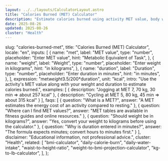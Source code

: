 ```yaml
---
layout: ../../layouts/CalculatorLayout.astro
title: "Calories Burned (MET) Calculator"
description: "Estimate calories burned using activity MET value, body weight, and duration."
date: 2025-08-26
updated: 2025-08-26
cluster: "Health"
---
```



  slug: "calories-burned-met",
  title: "Calories Burned (MET) Calculator",
  locale: "en",
  inputs: [
    {
      name: "met",
      label: "MET value",
      type: "number",
      placeholder: "Enter MET value",
      hint: "Metabolic Equivalent of Task",
    },
    {
      name: "weight",
      label: "Weight",
      type: "number",
      placeholder: "Enter weight in kilograms",
      hint: "in kilograms",
    },
    {
      name: "duration",
      label: "Duration",
      type: "number",
      placeholder: "Enter duration in minutes",
      hint: "in minutes",
    },
  ],
  expression: "met*weight*3.5/200*duration",
  unit: "kcal",
  intro:
    "Use the activity's MET value along with your weight and duration to estimate calories burned.",
  examples: [
    { description: "Jogging at MET 7, 70 kg, 30 min ⇒ about 257 kcal" },
    { description: "Cycling at MET 5, 80 kg, 45 min ⇒ about 315 kcal" }
  ],
  faqs: [
    { question: "What is a MET?", answer: "A MET estimates the energy cost of an activity compared to resting." },
    { question: "Where can I find MET values?", answer: "MET tables are available in fitness guides and online resources." },
    { question: "Should weight be in kilograms?", answer: "Yes, convert your weight to kilograms before using the calculator." },
    { question: "Why is duration entered in minutes?", answer: "The formula expects minutes; convert hours to minutes first." }
  ],
  disclaimer: "Educational information, not professional advice.",
  cluster: "Health",
  related: [
    "bmi-calculator",
    "daily-calorie-burn",
    "daily-water-intake",
    "waist-to-height-ratio",
    "weight-to-bmi-projection-calculator",
    "kg-to-lb-calculator",
  ],
};

<Calculator schema={schema} />
